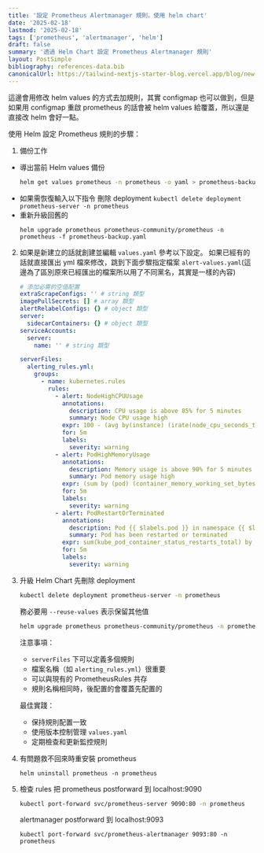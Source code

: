 ```yaml
---
title: '設定 Prometheus Alertmanager 規則，使用 helm chart'
date: '2025-02-18'
lastmod: '2025-02-18'
tags: ['prometheus', 'alertmanager', 'helm']
draft: false
summary: '透過 Helm Chart 設定 Prometheus Alertmanager 規則'
layout: PostSimple
bibliography: references-data.bib
canonicalUrl: https://tailwind-nextjs-starter-blog.vercel.app/blog/new-features-in-v1/
---
```


這邊會用修改 helm values 的方式去加規則，其實 configmap 也可以做到，但是如果用 configmap 重啟 prometheus 的話會被 helm values 給覆蓋，所以還是直接改 helm 會好一點。

使用 Helm 設定 Prometheus 規則的步驟：

1. 備份工作

- 導出當前 Helm values 備份
  ```bash
  helm get values prometheus -n prometheus -o yaml > prometheus-backup.yaml
  ```
- 如果需恢復輸入以下指令
  刪除 deployment
  ` kubectl delete deployment prometheus-server -n prometheus `
- 重新升級回舊的
  ```
  helm upgrade prometheus prometheus-community/prometheus -n prometheus -f prometheus-backup.yaml
  ```

2. 如果是新建立的話就創建並編輯 `values.yaml` 參考以下設定。
   如果已經有的話就直接匯出 yml 檔來修改，跳到下面步驟指定檔案 `alert-values.yaml`(這邊為了區別原來已經匯出的檔案所以用了不同黨名，其實是一樣的內容)

   ```yaml
   # 添加必需的空值配置
   extraScrapeConfigs: '' # string 類型
   imagePullSecrets: [] # array 類型
   alertRelabelConfigs: {} # object 類型
   server:
     sidecarContainers: {} # object 類型
   serviceAccounts:
     server:
       name: '' # string 類型

   serverFiles:
     alerting_rules.yml:
       groups:
         - name: kubernetes.rules
           rules:
             - alert: NodeHighCPUUsage
               annotations:
                 description: CPU usage is above 85% for 5 minutes
                 summary: Node CPU usage high
               expr: 100 - (avg by(instance) (irate(node_cpu_seconds_total{mode="idle"}[5m])) * 100) > 85
               for: 5m
               labels:
                 severity: warning
             - alert: PodHighMemoryUsage
               annotations:
                 description: Memory usage is above 90% for 5 minutes in namespace {{ $labels.namespace }}, pod {{ $labels.pod }}
                 summary: Pod memory usage high
               expr: (sum by (pod) (container_memory_working_set_bytes{namespace="$namespace",container=""}) / sum by (pod) (kube_pod_container_resource_requests{namespace="$namespace", resource="memory"} + 262144000) * 100) > 90
               for: 5m
               labels:
                 severity: warning
             - alert: PodRestartOrTerminated
               annotations:
                 description: Pod {{ $labels.pod }} in namespace {{ $labels.namespace }} has been restarted or terminated
                 summary: Pod has been restarted or terminated
               expr: sum(kube_pod_container_status_restarts_total) by (namespace, pod, container) > 0 or sum(kube_pod_status_phase{phase=~"Failed|Succeeded"}) by (namespace, pod) > 0
               for: 5m
               labels:
                 severity: warning
   ```

3. 升級 Helm Chart
   先刪除 deployment

   ```bash
   kubectl delete deployment prometheus-server -n prometheus
   ```

   務必要用 `--reuse-values` 表示保留其他值

   ```bash
   helm upgrade prometheus prometheus-community/prometheus -n prometheus -f alerts-values.yaml --reuse-values
   ```

   注意事項：

   - `serverFiles` 下可以定義多個規則
   - 檔案名稱（如 `alerting_rules.yml`）很重要
   - 可以與現有的 PrometheusRules 共存
   - 規則名稱相同時，後配置的會覆蓋先配置的

   最佳實踐：

   - 保持規則配置一致
   - 使用版本控制管理 `values.yaml`
   - 定期檢查和更新監控規則

4. 有問題救不回來時重安裝 prometheus
   ```
   helm uninstall prometheus -n prometheus
   ```
5. 檢查 rules
   把 prometheus postforward 到 localhost:9090
   ```bash
   kubectl port-forward svc/prometheus-server 9090:80 -n prometheus
   ```
   alertmanager postforward 到 localhost:9093
   ```
   kubectl port-forward svc/prometheus-alertmanager 9093:80 -n prometheus
   ```
